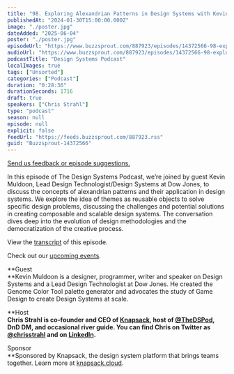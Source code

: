 ```yaml
---
title: "98. Exploring Alexandrian Patterns in Design Systems with Kevin Muldoon at Dow Jones"
publishedAt: "2024-01-30T15:00:00.000Z"
image: "./poster.jpg"
dateAdded: "2025-06-04"
poster: "./poster.jpg"
episodeUrl: "https://www.buzzsprout.com/887923/episodes/14372566-98-exploring-alexandrian-patterns-in-design-systems-with-kevin-muldoon-at-dow-jones.mp3"
audioUrl: "https://www.buzzsprout.com/887923/episodes/14372566-98-exploring-alexandrian-patterns-in-design-systems-with-kevin-muldoon-at-dow-jones.mp3"
podcastTitle: "Design Systems Podcast"
localImages: true
tags: ["Unsorted"]
categories: ["Podcast"]
duration: "0:28:36"
durationSeconds: 1716
draft: true
speakers: ["Chris Strahl"]
type: "podcast"
season: null
episode: null
explicit: false
feedUrl: "https://feeds.buzzsprout.com/887923.rss"
guid: "Buzzsprout-14372566"
---
```

[Send us feedback or episode suggestions.](https://www.buzzsprout.com/twilio/text_messages/887923/open_sms)

In this episode of The Design Systems Podcast, we’re joined by guest Kevin Muldoon, Lead Design Technologist/Design Systems at Dow Jones, to discuss the concepts of alexandrian patterns and their application in design systems. We explore the idea of themes as reusable objects to solve specific design problems, discussing the challenges and potential solutions in creating composable and scalable design systems. The conversation dives deep into the evolution of design methodologies and the democratization of the creative process.

View the [transcript](https://docs.google.com/document/d/1HgLJOPwsojETlV7OLNXygho-q3oOgBltKc5KmlDqkqM/edit?usp=drive_link) of this episode.

Check out our [upcoming events](https://www.knapsack.cloud/events).  

**Guest  
**Kevin Muldoon is a designer, programmer, writer and speaker on Design Systems and a Lead Design Technologist at Dow Jones. He created the Genome Color Tool palette generator and advocates the study of Game Design to create Design Systems at scale.

**Host  
**Chris Strahl is co-founder and CEO of [Knapsack](https://www.knapsack.cloud/), host of [@TheDSPod](https://twitter.com/thedspod), DnD DM, and occasional river guide. You can find Chris on Twitter as [@chrisstrahl](https://twitter.com/chrisstrahl) and on [LinkedIn](https://www.linkedin.com/in/chrisstrahl/).**  
  
Sponsor  
**Sponsored by Knapsack, the design system platform that brings teams together. Learn more at [knapsack.cloud](https://www.knapsack.cloud/?utm_source=podcast).
